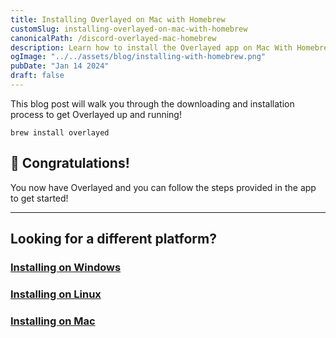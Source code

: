 ```yaml
---
title: Installing Overlayed on Mac with Homebrew
customSlug: installing-overlayed-on-mac-with-homebrew
canonicalPath: /discord-overlayed-mac-homebrew
description: Learn how to install the Overlayed app on Mac With Homebrew
ogImage: "../../assets/blog/installing-with-homebrew.png"
pubDate: "Jan 14 2024"
draft: false
---
```


This blog post will walk you through the downloading and installation process to get Overlayed up and running!

```
brew install overlayed
```

## 🥳 Congratulations!

You now have Overlayed and you can follow the steps provided in the app to get started!

--- 
## Looking for a different platform?
### [Installing on Windows](/blog/installing-overlayed-on-windows)
### [Installing on Linux](/blog/installing-overlayed-on-linux)
### [Installing on Mac](/blog/installing-overlayed-on-mac)
